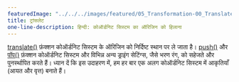 ---
featuredImage: "../../../images/featured/05_Transformation-00_Translate-thumbnail.png"
title: ट्रांसलेट
one-line-description: हिन्दी: कोऑर्डनिट सिस्टम का ऑरिजिन को हिलाना
---

<a href='https://p5js.org/reference/#/p5/translate'>translate()</a> फ़ंक्शन कोऑर्डनिट सिस्टम के ऑरिजिन को निर्दिष्ट स्थान पर ले जाता है।
<a href='https://p5js.org/reference/#/p5/push'>push()</a> और <a href='https://p5js.org/reference/#/p5/ pop'>पॉप()</a> फ़ंक्शन कोऑर्डनिट सिस्टम और विभिन्न अन्य ड्राइंग सेटिंग्स, जैसे भरण रंग, को सहेजते और पुनर्स्थापित करते हैं।
ध्यान दें कि इस उदाहरण में, हम हर बार एक अलग कोऑर्डनिट सिस्टम में आकृतियाँ (आयत और वृत्त) बनाते हैं।
